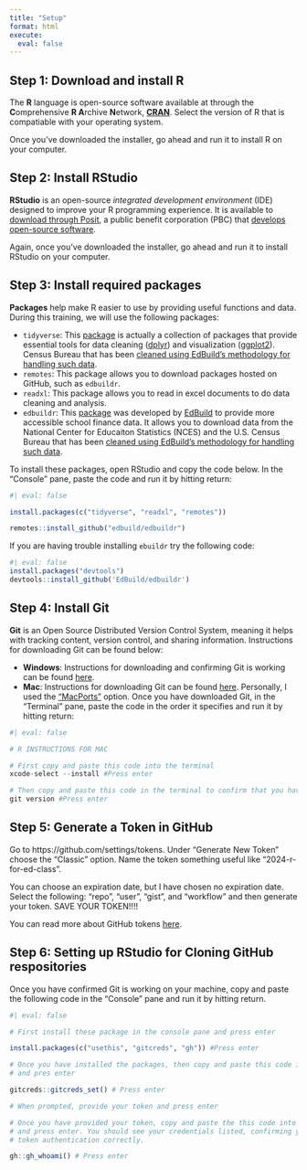 ```yaml
---
title: "Setup"
format: html
execute:
  eval: false
---
```


## Step 1: Download and install R

The **R** language is open-source software available at through the **C**omprehensive **R A**rchive **N**etwork,  [**CRAN**](https://cloud.r-project.org). Select the version of R that is compatiable with your operating system.

Once you've downloaded the installer, go ahead and run it to install R on your computer.


## Step 2: Install RStudio

**RStudio** is an open-source *integrated development environment* (IDE) designed to improve your R programming experience. It is available to [download through Posit](https://posit.co/download/rstudio-desktop/), a public benefit corporation (PBC) that [develops open-source software](https://posit.co/products/open-source).

Again, once you've downloaded the installer, go ahead and run it to install RStudio on your computer.

## Step 3: Install required packages

**Packages** help make R easier to use by providing useful functions and data. During this training, we will use the following packages:

- `tidyverse`: This [package](https://www.tidyverse.org/) is actually a collection of packages that provide essential tools for data cleaning ([dplyr](https://dplyr.tidyverse.org/)) and visualization ([ggplot2](https://ggplot2.tidyverse.org/)).
 Census Bureau that has been [cleaned using EdBuild's methodology for handling such data](http://data.edbuild.org/).
- `remotes`: This package allows you to download packages hosted on GitHub, such as `edbuildr`.
- `readxl`: This package allows you to read in excel documents to do data cleaning and analysis. 
- `edbuildr`: This [package](http://viz.edbuild.org/workshops/edbuildr/) was developed by [EdBuild](https://edbuild.org/) to provide more accessible school finance data. It allows you to download data from the National Center for Educaiton Statistics (NCES) and the U.S. Census Bureau that has been [cleaned using EdBuild's methodology for handling such data](http://data.edbuild.org/).

To install these packages, open RStudio and copy the code below. In the "Console" pane, paste the code and run it by hitting return:

```r
#| eval: false

install.packages(c("tidyverse", "readxl", "remotes"))

remotes::install_github("edbuild/edbuildr")
```

If you are having trouble installing `ebuildr` try the following code: 

```r
#| eval: false
install.packages("devtools") 
devtools::install_github('EdBuild/edbuildr')

```

## Step 4: Install Git

**Git** is an Open Source Distributed Version Control System, meaning it helps with tracking content, version control, and sharing information. Instructions for downloading Git can be found below: 

- **Windows**: Instructions for downloading and confirming Git is working can be found [here](https://kinsta.com/knowledgebase/install-git/#how-to-install-git-on-windows). 
- **Mac**: Instructions for downloading Git can be found [here](https://kinsta.com/knowledgebase/install-git/#how-to-install-git-on-macos). Personally, I used the ["MacPorts"](https://git-scm.com/download/mac) option. Once you have downloaded Git, in the "Terminal" pane, paste the code in the order it specifies and run it by hitting return: 

```r
#| eval: false

# R INSTRUCTIONS FOR MAC 

# First copy and paste this code into the terminal 
xcode-select --install #Press enter 

# Then copy and paste this code in the terminal to confirm that you have downloaded Git
git version #Press enter 

```

## Step 5: Generate a Token in GitHub 

Go to https://github.com/settings/tokens. Under "Generate New Token" choose the "Classic" option. Name the token something useful like "2024-r-for-ed-class". 

You can choose an expiration date, but I have chosen no expiration date. Select the following: “repo”, “user”, “gist”, and “workflow” and then generate your token. SAVE YOUR TOKEN!!!!

You can read more about GitHub tokens [here](https://docs.github.com/en/authentication/keeping-your-account-and-data-secure/managing-your-personal-access-tokens).

## Step 6: Setting up RStudio for Cloning GitHub respositories 

Once you have confirmed Git is working on your machine, copy and paste the following code in the "Console" pane and run it by hitting return. 

```r
#| eval: false

# First install these package in the console pane and press enter

install.packages(c("usethis", "gitcreds", "gh")) #Press enter 

# Once you have installed the packages, then copy and paste this code into the console pane 
# and pres enter 

gitcreds::gitcreds_set() # Press enter

# When prompted, provide your token and press enter

# Once you have provided your token, copy and paste the this code into the console pane 
# and press enter. You should see your credentials listed, confirming you set up your 
# token authentication correctly. 

gh::gh_whoami() # Press enter


```
